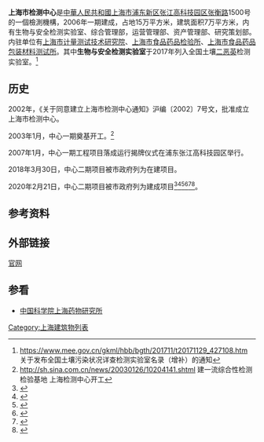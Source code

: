 '''上海市检测中心'''是[[中華人民共和國|中華人民共和國]][[上海市|上海市]][[浦东新区|浦东新区]][[张江高科技园区|张江高科技园区]][[张衡路|张衡路]]1500号的一個檢測機構，2006年一期建成，占地15万平方米，建筑面积7万平方米，内有生物与安全检测实验室、综合管理部，运营管理部、资产管理部、研究策划部。内驻单位有[[上海市计量测试技术研究院|上海市计量测试技术研究院]]、[[上海市食品药品检验所|上海市食品药品检验所]]、[[上海市食品药品包装材料测试所|上海市食品药品包装材料测试所]]。其中'''生物与安全检测实验室'''于2017年列入全国土壤[[二噁英|二恶英]]检测实验室。<ref>https://www.mee.gov.cn/gkml/hbb/bgth/201711/t20171129_427108.htm {{Wayback|url=https://www.mee.gov.cn/gkml/hbb/bgth/201711/t20171129_427108.htm |date=20200916221929 }} 关于发布全国土壤污染状况详查检测实验室名录（增补）的通知</ref>

==历史==
2002年，《关于同意建立上海市检测中心通知》沪编〔2002〕7号文，批准成立上海市检测中心。

2003年1月，中心一期奠基开工。<ref>http://sh.sina.com.cn/news/20030126/10204141.shtml {{Wayback|url=http://sh.sina.com.cn/news/20030126/10204141.shtml |date=20200917003532 }} 建一流综合性检测检验基地 上海检测中心开工</ref>

2007年1月，中心一期工程项目落成运行揭牌仪式在浦东张江高科技园区举行。

2018年3月30日，中心二期项目被市政府列为在建项目。

2020年2月21日，中心二期项目被市政府列为建成项目<ref>{{cite web|url=http://fgw.sh.gov.cn/cdjsxmqc/20200221/0025-37818.html|title=2020年上海市重大建设项目清单_重大建设项目清单_上海市发展和改革委员会|website=fgw.sh.gov.cn|access-date=2020-09-14|archive-date=2021-05-07|archive-url=https://web.archive.org/web/20210507094032/http://fgw.sh.gov.cn/cdjsxmqc/20200221/0025-37818.html}}</ref><ref>{{cite web|url=http://ghzyj.sh.gov.cn/zsdw/20191102/0032-357217.html|title=上海市城市建设档案馆_上海市规划和自然资源局|website=ghzyj.sh.gov.cn|accessdate=2020-09-14|archive-date=2020-09-23|archive-url=https://web.archive.org/web/20200923034038/http://ghzyj.sh.gov.cn/zsdw/20191102/0032-357217.html|dead-url=no}}</ref><ref>{{Cite web |url=http://www.shanghai.gov.cn/nw2/nw2314/nw2319/nw32905/nw32914/nw33082/nw33221/u26aw46492.html |title=存档副本 |accessdate=2020-09-14 |archive-date=2017-08-19 |archive-url=https://web.archive.org/web/20170819140330/http://www.shanghai.gov.cn/nw2/nw2314/nw2319/nw32905/nw32914/nw33082/nw33221/u26aw46492.html |dead-url=no }}</ref><ref>{{cite web|url=http://news.sohu.com/20070116/n247646010.shtml|title=上海检测中心一期工程落成-搜狐新闻|website=news.sohu.com}}</ref><ref>{{cite web|url=http://pdcxq.org.cn/Article/201709/201709010003.shtml|title=关于核定国家上海新药安全评价研究中心等单位免税主体资格的函_科经汇-浦东新区小微企业创新创业服务平台|website=pdcxq.org.cn}}</ref><ref>{{cite web|url=http://sh.people.com.cn/n2/2018/0330/c134768-31404068.html|title=申城今年126项重大建设工程 上海建工承建占比近三分之二--上海频道--人民网|website=sh.people.com.cn|accessdate=2020-09-14|archive-date=2018-04-03|archive-url=https://web.archive.org/web/20180403172122/http://sh.people.com.cn/n2/2018/0330/c134768-31404068.html|dead-url=no}}</ref>。

==参考资料==
{{reflist}}

==外部链接==
[http://www.apm.sh.cn/ 官网]{{Wayback|url=http://www.apm.sh.cn/ |date=20201028004826 }}

==参看==
*[[中国科学院上海药物研究所|中国科学院上海药物研究所]]

[[Category:上海建筑物列表|Category:上海建筑物列表]]